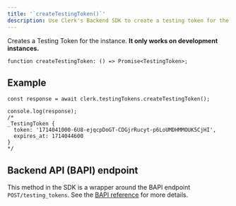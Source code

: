 ```yaml
---
title: '`createTestingToken()`'
description: Use Clerk's Backend SDK to create a testing token for the instance.
---
```


Creates a Testing Token for the instance. **It only works on development instances.**

```tsx {{ prettier: false }}
function createTestingToken: () => Promise<TestingToken>;
```

## Example

```tsx {{ prettier: false }}
const response = await clerk.testingTokens.createTestingToken();

console.log(response);
/*
_TestingToken {
  token: '1714041000-6U8-ejqcpDoGT-CDGjrRucyt-p6LoUMDHMMOUK5CjHI',
  expires_at: 1714044600
}
*/
```

## Backend API (BAPI) endpoint

This method in the SDK is a wrapper around the BAPI endpoint `POST/testing_tokens`. See the [BAPI reference](https://clerk.com/docs/reference/backend-api/tag/Testing-Tokens#operation/CreateTestingToken) for more details.
